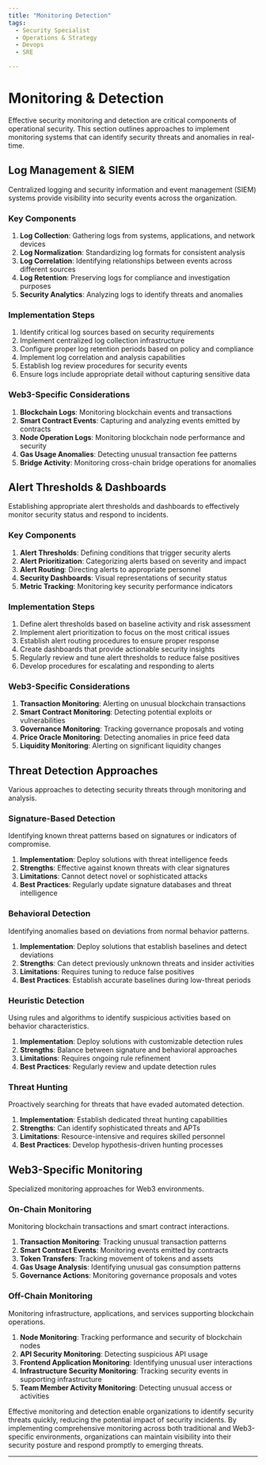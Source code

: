 ```yaml
---
title: "Monitoring Detection"
tags:
  - Security Specialist
  - Operations & Strategy
  - Devops
  - SRE

---
```



<TagProvider>
<TagFilter />

# Monitoring & Detection

<TagList tags={frontmatter.tags} />
<AttributionList contributors={frontmatter.contributors} />

Effective security monitoring and detection are critical components of operational security. This section outlines approaches to implement monitoring systems that can identify security threats and anomalies in real-time.

## Log Management & SIEM

Centralized logging and security information and event management (SIEM) systems provide visibility into security events across the organization.

### Key Components

1. **Log Collection**: Gathering logs from systems, applications, and network devices
2. **Log Normalization**: Standardizing log formats for consistent analysis
3. **Log Correlation**: Identifying relationships between events across different sources
4. **Log Retention**: Preserving logs for compliance and investigation purposes
5. **Security Analytics**: Analyzing logs to identify threats and anomalies

### Implementation Steps

1. Identify critical log sources based on security requirements
2. Implement centralized log collection infrastructure
3. Configure proper log retention periods based on policy and compliance
4. Implement log correlation and analysis capabilities
5. Establish log review procedures for security events
6. Ensure logs include appropriate detail without capturing sensitive data

### Web3-Specific Considerations

1. **Blockchain Logs**: Monitoring blockchain events and transactions
2. **Smart Contract Events**: Capturing and analyzing events emitted by contracts
3. **Node Operation Logs**: Monitoring blockchain node performance and security
4. **Gas Usage Anomalies**: Detecting unusual transaction fee patterns
5. **Bridge Activity**: Monitoring cross-chain bridge operations for anomalies

## Alert Thresholds & Dashboards

Establishing appropriate alert thresholds and dashboards to effectively monitor security status and respond to incidents.

### Key Components

1. **Alert Thresholds**: Defining conditions that trigger security alerts
2. **Alert Prioritization**: Categorizing alerts based on severity and impact
3. **Alert Routing**: Directing alerts to appropriate personnel
4. **Security Dashboards**: Visual representations of security status
5. **Metric Tracking**: Monitoring key security performance indicators

### Implementation Steps

1. Define alert thresholds based on baseline activity and risk assessment
2. Implement alert prioritization to focus on the most critical issues
3. Establish alert routing procedures to ensure proper response
4. Create dashboards that provide actionable security insights
5. Regularly review and tune alert thresholds to reduce false positives
6. Develop procedures for escalating and responding to alerts

### Web3-Specific Considerations

1. **Transaction Monitoring**: Alerting on unusual blockchain transactions
2. **Smart Contract Monitoring**: Detecting potential exploits or vulnerabilities
3. **Governance Monitoring**: Tracking governance proposals and voting
4. **Price Oracle Monitoring**: Detecting anomalies in price feed data
5. **Liquidity Monitoring**: Alerting on significant liquidity changes

## Threat Detection Approaches

Various approaches to detecting security threats through monitoring and analysis.

### Signature-Based Detection

Identifying known threat patterns based on signatures or indicators of compromise.

1. **Implementation**: Deploy solutions with threat intelligence feeds
2. **Strengths**: Effective against known threats with clear signatures
3. **Limitations**: Cannot detect novel or sophisticated attacks
4. **Best Practices**: Regularly update signature databases and threat intelligence

### Behavioral Detection

Identifying anomalies based on deviations from normal behavior patterns.

1. **Implementation**: Deploy solutions that establish baselines and detect deviations
2. **Strengths**: Can detect previously unknown threats and insider activities
3. **Limitations**: Requires tuning to reduce false positives
4. **Best Practices**: Establish accurate baselines during low-threat periods

### Heuristic Detection

Using rules and algorithms to identify suspicious activities based on behavior characteristics.

1. **Implementation**: Deploy solutions with customizable detection rules
2. **Strengths**: Balance between signature and behavioral approaches
3. **Limitations**: Requires ongoing rule refinement
4. **Best Practices**: Regularly review and update detection rules

### Threat Hunting

Proactively searching for threats that have evaded automated detection.

1. **Implementation**: Establish dedicated threat hunting capabilities
2. **Strengths**: Can identify sophisticated threats and APTs
3. **Limitations**: Resource-intensive and requires skilled personnel
4. **Best Practices**: Develop hypothesis-driven hunting processes

## Web3-Specific Monitoring

Specialized monitoring approaches for Web3 environments.

### On-Chain Monitoring

Monitoring blockchain transactions and smart contract interactions.

1. **Transaction Monitoring**: Tracking unusual transaction patterns
2. **Smart Contract Events**: Monitoring events emitted by contracts
3. **Token Transfers**: Tracking movement of tokens and assets
4. **Gas Usage Analysis**: Identifying unusual gas consumption patterns
5. **Governance Actions**: Monitoring governance proposals and votes

### Off-Chain Monitoring

Monitoring infrastructure, applications, and services supporting blockchain operations.

1. **Node Monitoring**: Tracking performance and security of blockchain nodes
2. **API Security Monitoring**: Detecting suspicious API usage
3. **Frontend Application Monitoring**: Identifying unusual user interactions
4. **Infrastructure Security Monitoring**: Tracking security events in supporting infrastructure
5. **Team Member Activity Monitoring**: Detecting unusual access or activities

Effective monitoring and detection enable organizations to identify security threats quickly, reducing the potential impact of security incidents. By implementing comprehensive monitoring across both traditional and Web3-specific environments, organizations can maintain visibility into their security posture and respond promptly to emerging threats.

---

</TagProvider>
<ContributeFooter />